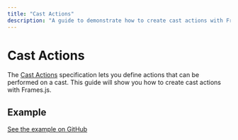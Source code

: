 ```yaml
---
title: "Cast Actions"
description: "A guide to demonstrate how to create cast actions with Frames.js"
---
```


# Cast Actions

The [Cast Actions](https://warpcast.notion.site/Frames-Cast-Actions-v1-84d5a85d479a43139ea883f6823d8caa) specification lets you define actions that can be performed on a cast. This guide will show you how to create cast actions with Frames.js.

## Example

[See the example on GitHub](https://github.com/framesjs/frames.js/tree/main/templates/next-starter-with-examples/app/examples/new-api-cast-actions)
